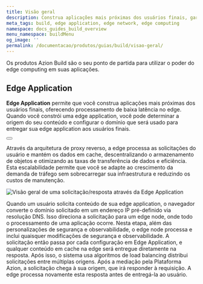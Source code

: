 ```yaml
---
title: Visão geral
description: Construa aplicações mais próximas dos usuários finais, garantindo processamento de baixa latência no edge.
meta_tags: build, edge application, edge network, edge computing
namespace: docs_guides_build_overview
menu_namespace: buildMenu
og_image: ''
permalink: /documentacao/produtos/guias/build/visao-geral/
---
```



Os produtos Azion Build são o seu ponto de partida para utilizar o poder do edge computing em suas aplicações.

## Edge Application

**Edge Application** permite que você construa aplicações mais próximas dos usuários finais, oferecendo processamento de baixa latência no edge. Quando você constrói uma edge application, você pode determinar a origem do seu conteúdo e configurar o domínio que será usado para entregar sua edge application aos usuários finais.

<Button href="/pt-br/documentacao/produtos/edge-application/" variant="secondary" text="Ir para a documentação da Aplicação Edge"></Button>

Através da arquitetura de proxy reverso, a edge processa as solicitações do usuário e mantém os dados em cache, descentralizando o armazenamento de objetos e otimizando as taxas de transferência de dados e eficiência. Esta escalabilidade permite que você se adapte ao crescimento da demanda de tráfego sem sobrecarregar sua infraestrutura e reduzindo os custos de manutenção.

![Visão geral de uma solicitação/resposta através da Edge Application](/assets/docs/images/uploads/edge-app-overview.png)

Quando um usuário solicita conteúdo de sua edge application, o navegador converte o domínio solicitado em um endereço IP pré-definido via resolução DNS. Isso direciona a solicitação para um edge node, onde todo o processamento de uma aplicação ocorre. Nesta etapa, além das personalizações de segurança e observabilidade, o edge node processa e inclui quaisquer modificações de segurança e observabilidade. A solicitação então passa por cada configuração em Edge Application, e qualquer conteúdo em cache na edge será entregue diretamente na resposta. Após isso, o sistema usa algoritmos de load balancing distribui solicitações entre múltiplas origens. Após a mediação pela Plataforma Azion, a solicitação chega à sua origem, que irá responder à requisição. A edge processa novamente esta resposta antes de entregá-la ao usuário.
